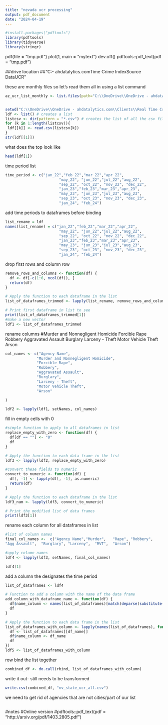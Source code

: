 ---
title: "nevada ucr processing"
output: pdf_document
date: "2024-04-19"
---
```{r}
#install.packages("pdftools")
library(pdftools)
library(tidyverse)
library(stringr)
```

pdf(file = "tmp.pdf")
plot(1, main = "mytext")
dev.off()
pdftools::pdf_text(pdf = "tmp.pdf")

##drive location
##"C:\OneDrive\OneDrive - ahdatalytics.com\Clients\Real Time Crime Index\Open Source Data\Arizona\State UCR"

these are monthly files so let's read them all in using a list command
```{r}
az_ucr_list_monthly <- list.files(path="C:\\OneDrive\\OneDrive - ahdatalytics.com\\Clients\\Real Time Crime Index\\Open Source Data\\Nevada\\State UCR")


setwd("C:\\OneDrive\\OneDrive - ahdatalytics.com\\Clients\\Real Time Crime Index\\Open Source Data\\Nevada\\State UCR")
ldf <- list() # creates a list
listcsv <- dir(pattern = "*.csv") # creates the list of all the csv files in the directory
for (k in 1:length(listcsv)){
 ldf[[k]] <- read.csv(listcsv[k])
}
str(ldf[[1]]) 
```
what does the top look like
```{r}
head(ldf[1])
```
time period list
```{r}
time_period <- c("jan_22","feb_22","mar_22","apr_22",
                        "may_22", "jun_22","jul_22","aug_22",
                        "sep_22", "oct_22", "nov_22", "dec_22",
                        "jan_23","feb_23","mar_23","apr_23",
                        "may_23", "jun_23","jul_23","aug_23",
                        "sep_23", "oct_23", "nov_23", "dec_23",
                        "jan_24", "feb_24")
```
add time periods to dataframes before binding
```{r}
list_rename = ldf
names(list_rename) = c("jan_22","feb_22","mar_22","apr_22",
                        "may_22", "jun_22","jul_22","aug_22",
                        "sep_22", "oct_22", "nov_22", "dec_22",
                        "jan_23","feb_23","mar_23","apr_23",
                        "may_23", "jun_23","jul_23","aug_23",
                        "sep_23", "oct_23", "nov_23", "dec_23",
                        "jan_24", "feb_24")
```
drop first rows and column row
```{r}
remove_rows_and_columns <- function(df) {
  df <- df[-c(1:6, ncol(df)), ]
  return(df)
}

# Apply the function to each dataframe in the list
list_of_dataframes_trimmed <- lapply(list_rename, remove_rows_and_columns)

# Print first dataframe in list to see
print(list_of_dataframes_trimmed[1])
#make a new vector
ldf1 <- list_of_dataframes_trimmed
```

rename columns
#Murder and Nonnegligent Homicide	Forcible Rape	Robbery	Aggravated Assault	Burglary	Larceny - Theft	Motor Vehicle Theft	Arson
```{r}
col_names <- c("Agency Name", 
              "Murder and Nonnegligent Homicide",	
              "Forcible Rape",	
              "Robbery",	
              "Aggravated Assault",	
              "Burglary",	
              "Larceny - Theft",	
              "Motor Vehicle Theft",	
              "Arson"

)

ldf2 <- lapply(ldf1, setNames, col_names)

```
fill in empty cells with 0
```{r}
#simple function to apply to all dataframes in list
replace_empty_with_zero <- function(df) {
  df[df == ""] <- "0"
  df
}

# Apply the function to each data frame in the list
ldf3 <- lapply(ldf2, replace_empty_with_zero)

#convert these fields to numeric
convert_to_numeric <- function(df) {
  df[, -1] <- lapply(df[, -1], as.numeric)
  return(df)
}

# Apply the function to each dataframe in the list
ldf3_num <- lapply(ldf3, convert_to_numeric)

# Print the modified list of data frames
print(ldf3[1])

```


rename each column for all dataframes in list
```{r}
#list of column names
final_col_names <-  c("Agency Name","Murder",	"Rape",	"Robbery",
"Agg Assault",	"Burglary",	"Larceny",	"MVT",	"Arson")

#apply column names
ldf4 <- lapply(ldf3, setNames, final_col_names)

ldf4[1]
```
add a column the designates the time period
```{r}
list_of_dataframes <- ldf4

# Function to add a column with the name of the data frame
add_column_with_dataframe_name <- function(df) {
  df$name_column <- names(list_of_dataframes)[match(deparse(substitute(df)), names(list_of_dataframes))]
  df
}

# Apply the function to each data frame in the list
list_of_dataframes_with_column <- lapply(names(list_of_dataframes), function(df_name) {
  df <- list_of_dataframes[[df_name]]
  df$name_column <- df_name
  df
})
ldf5 <- list_of_dataframes_with_column
```
row bind the list together
```{r}
combined_df <- do.call(rbind, list_of_dataframes_with_column)

```
write it out- still needs to be transformed
```{r}
write.csv(combined_df, "nv_state_ucr_all.csv")


```
we need to get rid of agencies that are not cities/part of our list
```{r}

```




#notes
#Online version
#pdftools::pdf_text(pdf = "http://arxiv.org/pdf/1403.2805.pdf")
